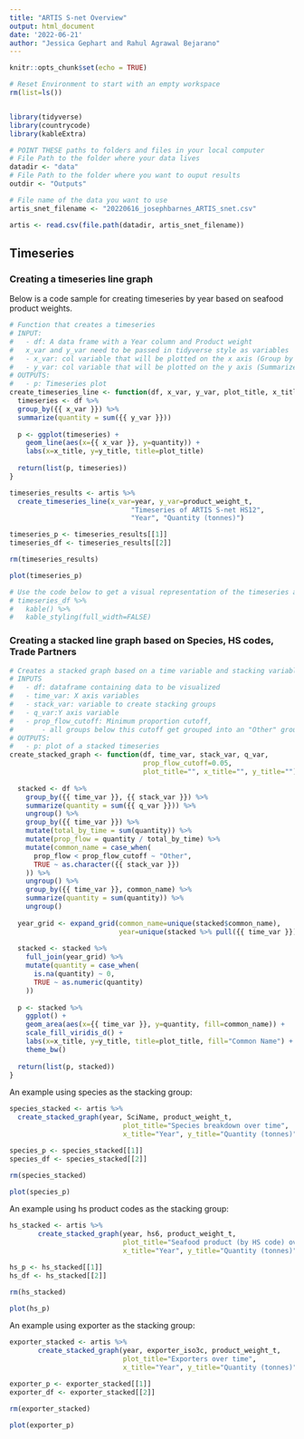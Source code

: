 ```yaml
---
title: "ARTIS S-net Overview"
output: html_document
date: '2022-06-21'
author: "Jessica Gephart and Rahul Agrawal Bejarano"
---
```


```r
knitr::opts_chunk$set(echo = TRUE)

# Reset Environment to start with an empty workspace
rm(list=ls())


library(tidyverse)
library(countrycode)
library(kableExtra)

# POINT THESE paths to folders and files in your local computer
# File Path to the folder where your data lives
datadir <- "data"
# File Path to the folder where you want to ouput results
outdir <- "Outputs"

# File name of the data you want to use
artis_snet_filename <- "20220616_josephbarnes_ARTIS_snet.csv"

```

```r

artis <- read.csv(file.path(datadir, artis_snet_filename))
```

## Timeseries

### Creating a timeseries line graph

Below is a code sample for creating timeseries by year based on seafood product weights.
```r
# Function that creates a timeseries
# INPUT:
#   - df: A data frame with a Year column and Product weight
#   x_var and y_var need to be passed in tidyverse style as variables
#   - x_var: col variable that will be plotted on the x axis (Group by var)
#   - y_var: col variable that will be plotted on the y axis (Summarize var)
# OUTPUTS:
#   - p: Timeseries plot
create_timeseries_line <- function(df, x_var, y_var, plot_title, x_title, y_title) {
  timeseries <- df %>%
  group_by({{ x_var }}) %>%
  summarize(quantity = sum({{ y_var }}))
  
  p <- ggplot(timeseries) +
    geom_line(aes(x={{ x_var }}, y=quantity)) +
    labs(x=x_title, y=y_title, title=plot_title)
  
  return(list(p, timeseries))
}

timeseries_results <- artis %>% 
  create_timeseries_line(x_var=year, y_var=product_weight_t,
                              "Timeseries of ARTIS S-net HS12", 
                              "Year", "Quantity (tonnes)")

timeseries_p <- timeseries_results[[1]]
timeseries_df <- timeseries_results[[2]]

rm(timeseries_results)

plot(timeseries_p)

# Use the code below to get a visual representation of the timeseries as a dataframe
# timeseries_df %>%
#   kable() %>%
#   kable_styling(full_width=FALSE)

```

### Creating a stacked line graph based on Species, HS codes, Trade Partners
```r
# Creates a stacked graph based on a time variable and stacking variable
# INPUTS
#   - df: dataframe containing data to be visualized
#   - time_var: X axis variables
#   - stack_var: variable to create stacking groups
#   - q_var:Y axis variable
#   - prop_flow_cutoff: Minimum proportion cutoff, 
#       - all groups below this cutoff get grouped into an "Other" group
# OUTPUTS:
#   - p: plot of a stacked timeseries
create_stacked_graph <- function(df, time_var, stack_var, q_var, 
                                 prop_flow_cutoff=0.05, 
                                 plot_title="", x_title="", y_title="") {
  
  stacked <- df %>%
    group_by({{ time_var }}, {{ stack_var }}) %>%
    summarize(quantity = sum({{ q_var }})) %>%
    ungroup() %>%
    group_by({{ time_var }}) %>%
    mutate(total_by_time = sum(quantity)) %>%
    mutate(prop_flow = quantity / total_by_time) %>%
    mutate(common_name = case_when(
      prop_flow < prop_flow_cutoff ~ "Other",
      TRUE ~ as.character({{ stack_var }})
    )) %>%
    ungroup() %>%
    group_by({{ time_var }}, common_name) %>%
    summarize(quantity = sum(quantity)) %>%
    ungroup()
  
  year_grid <- expand_grid(common_name=unique(stacked$common_name),
                           year=unique(stacked %>% pull({{ time_var }})))
  
  stacked <- stacked %>%
    full_join(year_grid) %>%
    mutate(quantity = case_when(
      is.na(quantity) ~ 0,
      TRUE ~ as.numeric(quantity)
    ))
  
  p <- stacked %>%
    ggplot() +
    geom_area(aes(x={{ time_var }}, y=quantity, fill=common_name)) +
    scale_fill_viridis_d() +
    labs(x=x_title, y=y_title, title=plot_title, fill="Common Name") +
    theme_bw()
  
  return(list(p, stacked))
}
```

An example using species as the stacking group:
```r

species_stacked <- artis %>% 
  create_stacked_graph(year, SciName, product_weight_t, 
                            plot_title="Species breakdown over time", 
                            x_title="Year", y_title="Quantity (tonnes)")

species_p <- species_stacked[[1]]
species_df <- species_stacked[[2]]

rm(species_stacked)

plot(species_p)
```

An example using hs product codes as the stacking group:
```r

hs_stacked <- artis %>% 
       create_stacked_graph(year, hs6, product_weight_t, 
                            plot_title="Seafood product (by HS code) over time", 
                            x_title="Year", y_title="Quantity (tonnes)")

hs_p <- hs_stacked[[1]]
hs_df <- hs_stacked[[2]]

rm(hs_stacked)

plot(hs_p)
```

An example using exporter as the stacking group:
```r

exporter_stacked <- artis %>% 
       create_stacked_graph(year, exporter_iso3c, product_weight_t, 
                            plot_title="Exporters over time", 
                            x_title="Year", y_title="Quantity (tonnes)")

exporter_p <- exporter_stacked[[1]]
exporter_df <- exporter_stacked[[2]]

rm(exporter_stacked)

plot(exporter_p)
```
